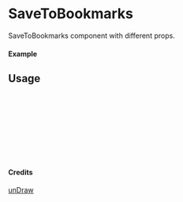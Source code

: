 
<Meta of={SaveToBookmarks} title="unDraw/SaveToBookmarks" />

# SaveToBookmarks

SaveToBookmarks component with different props.

#### Example

<Canvas of={SaveToBookmarks.Primary} />

## Usage

```ts
import { SaveToBookmarks } from "yadl-ui";

const Example = () => {
  return (
      <SaveToBookmarks />
  );
};

export default Example;
```

#### Credits
[unDraw](https://undraw.co/illustrations)
